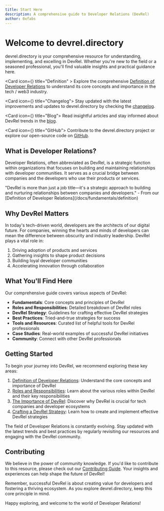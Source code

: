 ```yaml
---
title: Start Here
description: A comprehensive guide to Developer Relations (DevRel)
author: 0xfabs
---
```


# Welcome to devrel.directory

devrel.directory is your comprehensive resource for understanding, implementing, and excelling in DevRel. Whether you're new to the field or a seasoned professional, you'll find valuable insights and practical guidance here.

<Cards>

<Card icon={<CpuIcon className="text-purple-300" />} title="Definition" >
Explore the comprehensive [Definition of Developer Relations](/docs/fundamentals/definition) to understand its core concepts and importance in the tech / web3 industry.
</Card>

<Card icon={<GalleryVerticalEnd className="text-blue-300" />} title="Changelog">
Stay updated with the latest improvements and updates to devrel.directory by checking the [changelog](/changelog).
</Card>

<Card icon={<BookOpen />} title="Blog">
Read insightful articles and stay informed about DevRel trends in the [blog](/blog).
</Card>

<Card icon={<Terminal />} title="GitHub">
Contribute to the devrel.directory project or explore our open-source code on [GitHub](https://github.com/fabianhug/devrel-directory/).
</Card>

</Cards>

## What is Developer Relations?

Developer Relations, often abbreviated as DevRel, is a strategic function within organizations that focuses on building and maintaining relationships with developer communities. It serves as a crucial bridge between companies and the developers who use their products or services.

<Callout type="info">
  "DevRel is more than just a job title—it's a strategic approach to building and nurturing relationships between companies and developers." - From our [Definition of Developer Relations](/docs/fundamentals/definition)
</Callout>

## Why DevRel Matters

In today's tech-driven world, developers are the architects of our digital future. For companies, winning the hearts and minds of developers can mean the difference between obscurity and industry leadership. DevRel plays a vital role in:

1. Driving adoption of products and services
2. Gathering insights to shape product decisions
3. Building loyal developer communities
4. Accelerating innovation through collaboration

## What You'll Find Here

Our comprehensive guide covers various aspects of DevRel:

- **Fundamentals**: Core concepts and principles of DevRel
- **Roles and Responsibilities**: Detailed breakdown of DevRel roles
- **DevRel Strategy**: Guidelines for crafting effective DevRel strategies
- **Best Practices**: Tried-and-true strategies for success
- **Tools and Resources**: Curated list of helpful tools for DevRel professionals
- **Case Studies**: Real-world examples of successful DevRel initiatives
- **Community**: Connect with other DevRel professionals

## Getting Started

To begin your journey into DevRel, we recommend exploring these key areas:

1. [Definition of Developer Relations](/docs/fundamentals/definition): Understand the core concepts and importance of DevRel
2. [Roles and Responsibilities](/docs/fundamentals/roles-and-responsibilities): Learn about the various roles within DevRel and their key responsibilities
3. [The Importance of DevRel](/docs/fundamentals/importance): Discover why DevRel is crucial for tech companies and developer ecosystems
4. [Crafting a DevRel Strategy](/docs/fundamentals/devrel-strategy): Learn how to create and implement effective DevRel strategies

<Callout type="warn">
  The field of Developer Relations is constantly evolving. Stay updated with the latest trends and best practices by regularly revisiting our resources and engaging with the DevRel community.
</Callout>

## Contributing

We believe in the power of community knowledge. If you'd like to contribute to this resource, please check out our [Contributing Guide](/docs/additional-resources/contributing). Your insights and experiences can help shape the future of DevRel!

<Callout>
  Remember, successful DevRel is about creating value for developers and fostering a thriving ecosystem. As you explore devrel.directory, keep this core principle in mind.
</Callout>

Happy exploring, and welcome to the world of Developer Relations!